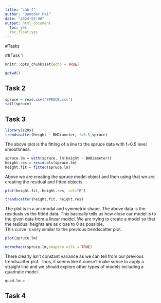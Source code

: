 ```yaml
---
title: "Lab 4"
author: "Damodar Pai"
date: "2024-02-08"
output: html_document 
  toc: yes 
  toc_float:yes
---
```

#Tasks 

##Task 1
```r
knitr::opts_chunk$set(echo = TRUE)
```
```r
getwd() 
```

## Task 2

```r
spruce = read.csv("SPRUCE.csv") 
tail(spruce)
```
 
## Task 3 
```r
library(s20x) 
trendscatter(Height ~ BHDiameter, f=0.5,spruce) 

``` 
The above plot is the fitting of a line to the spruce data with f=0.5 level smoothness. 

```r
spruce.lm = with(spruce, lm(Height ~ BHDiameter))  
height.res = residuals(spruce.lm)  
height.fit = fitted(spruce.lm)  
```
Above we are creating the spruce model object and then using that we are creating the residual and fitted objects. 
```r
plot(height.fit, height.res, col="R") 
``` 

```r
trendscatter(height.fit, height.res) 
```
The plot is in a uni modal and symmetric shape. The above data is the residuals vs the fitted data. This basically tells us how close our model is to the given data from a linear moidel. We are trying to create a model so that the residual heights are as close to 0 as possible.  
This curve is very similar to the previous trendscatter plot. 
```r
plot(spruce.lm) 
```
```r
normcheck(spruce.lm,shapiro.wilk = TRUE) 

```
There clearly isn't constant variance as we can tell from our previous trendscatter plot. Thus, it seems like it doesn't make sense to apply a straight line and we should explore other types of models including a quadratic model. 

```r
quad.lm = 
```




## Task 4 

